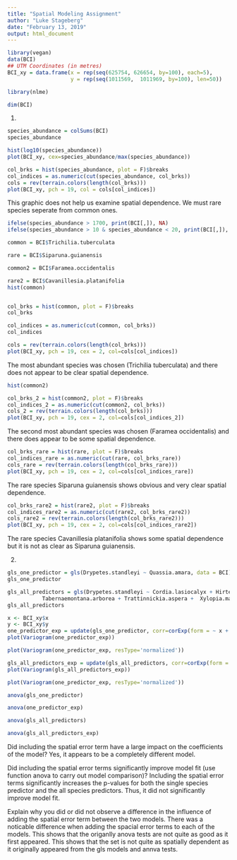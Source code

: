 ```yaml
---
title: "Spatial Modeling Assignment"
author: "Luke Stageberg"
date: "February 13, 2019"
output: html_document
---
```


```r
library(vegan)
data(BCI)
## UTM Coordinates (in metres)
BCI_xy = data.frame(x = rep(seq(625754, 626654, by=100), each=5), 
                    y = rep(seq(1011569,  1011969, by=100), len=50))
```

```r
library(nlme)
```

```r
dim(BCI)
```

1.
```r
species_abundance = colSums(BCI)
species_abundance

hist(log10(species_abundance))
plot(BCI_xy, cex=species_abundance/max(species_abundance))
```
```r
col_brks = hist(species_abundance, plot = F)$breaks
col_indices = as.numeric(cut(species_abundance, col_brks))
cols = rev(terrain.colors(length(col_brks)))
plot(BCI_xy, pch = 19, col = cols[col_indices])
```
This graphic does not help us examine spatial dependence. We must rare species seperate from common ones.

```r
ifelse(species_abundance > 1700, print(BCI[,]), NA)
ifelse(species_abundance > 10 & species_abundance < 20, print(BCI[,]), NA)
```

```r
common = BCI$Trichilia.tuberculata

rare = BCI$Siparuna.guianensis

common2 = BCI$Faramea.occidentalis

rare2 = BCI$Cavanillesia.platanifolia
hist(common)


col_brks = hist(common, plot = F)$breaks
col_brks
```
```r
col_indices = as.numeric(cut(common, col_brks))
col_indices
```

```r
cols = rev(terrain.colors(length(col_brks)))
plot(BCI_xy, pch = 19, cex = 2, col=cols[col_indices])
```
The most abundant species was chosen (Trichilia tuberculata) and there does not appear to be clear spatial dependence.

```r
hist(common2)
```

```r
col_brks_2 = hist(common2, plot = F)$breaks
col_indices_2 = as.numeric(cut(common2, col_brks))
cols_2 = rev(terrain.colors(length(col_brks)))
plot(BCI_xy, pch = 19, cex = 2, col=cols[col_indices_2])
```
The second most abundant species was chosen (Faramea occidentalis) and there does appear to be some spatial dependence.

```r
col_brks_rare = hist(rare, plot = F)$breaks
col_indices_rare = as.numeric(cut(rare, col_brks_rare))
cols_rare = rev(terrain.colors(length(col_brks_rare)))
plot(BCI_xy, pch = 19, cex = 2, col=cols[col_indices_rare])
```
The rare species Siparuna guianensis shows obvious and very clear spatial dependence.

```r
col_brks_rare2 = hist(rare2, plot = F)$breaks
col_indices_rare2 = as.numeric(cut(rare2, col_brks_rare2))
cols_rare2 = rev(terrain.colors(length(col_brks_rare2)))
plot(BCI_xy, pch = 19, cex = 2, col=cols[col_indices_rare2])
```
The rare species Cavanillesia platanifolia shows some spatial dependence but it is not as clear as Siparuna guianensis.


2.
```r
gls_one_predictor = gls(Drypetes.standleyi ~ Quassia.amara, data = BCI)
gls_one_predictor
```

```r
gls_all_predictors = gls(Drypetes.standleyi ~ Cordia.lasiocalyx + Hirtella.triandra + Picramnia.latifolia + Quassia.amara +
           Tabernaemontana.arborea + Trattinnickia.aspera +  Xylopia.macrantha, data = BCI)
gls_all_predictors
```

```r
x <- BCI_xy$x
y <- BCI_xy$y
one_predictor_exp = update(gls_one_predictor, corr=corExp(form = ~ x + y))
plot(Variogram(one_predictor_exp))
```

```r
plot(Variogram(one_predictor_exp, resType='normalized'))
```

```r
gls_all_predictors_exp = update(gls_all_predictors, corr=corExp(form = ~ x + y))
plot(Variogram(gls_all_predictors_exp))
```

```r
plot(Variogram(one_predictor_exp, resType='normalized'))
```

```r
anova(gls_one_predictor)
```

```r
anova(one_predictor_exp)
```


```r
anova(gls_all_predictors)
```

```r
anova(gls_all_predictors_exp)
```

Did including the spatial error term have a large impact on the coefficients of the model?
Yes, it appears to be a completely different model.

Did including the spatial error terms significantly improve model fit (use function anova to carry out model comparison)?
Including the spatial error terms significantly increases the p-values for both the single species predictor and the all species predictors. Thus, it did not significantly improve model fit.

Explain why you did or did not observe a difference in the influence of adding the spatial error term between the two models.
There was a noticable difference when adding the spacial error terms to each of the models. This shows that the origanlly anova tests are not quite as good as it first appeared. This shows that the set is not quite as spatially dependent as it originally appeared from the gls models and annva tests.
